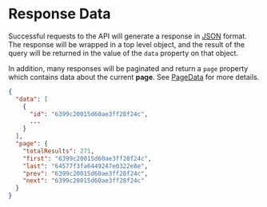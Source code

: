 # Response Data

Successful requests to the API will generate a response in [JSON](https://developer.mozilla.org/en-US/docs/Web/JavaScript/Reference/Global_Objects/JSON) format. The response will be wrapped in a top level object, and the result of the query will be returned in the value of the `data` property on that object.

In addition, many responses will be paginated and return a `page` property which contains data about the current **page**. See [PageData](/entities/pageData) for more details.

```json filename="Example Response"
{
  "data": [
    {
      "id": "6399c20015d60ae3ff28f24c",
      ...
    }
  ],
  "page": {
    "totalResults": 271,
    "first": "6399c20015d60ae3ff28f24c",
    "last": "64577f3fa6449247e0322e8e",
    "prev": "6399c20015d60ae3ff28f24c",
    "next": "6399c20015d60ae3ff28f24c"
  }
}
```

